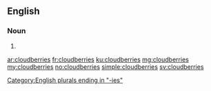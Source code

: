 ==English==

===Noun===
{{head|en}}

# {{plural of|cloudberry}}

[[Category:English plurals ending in "-ies"]]

[[ar:cloudberries]]
[[fr:cloudberries]]
[[ku:cloudberries]]
[[mg:cloudberries]]
[[my:cloudberries]]
[[no:cloudberries]]
[[simple:cloudberries]]
[[sv:cloudberries]]
